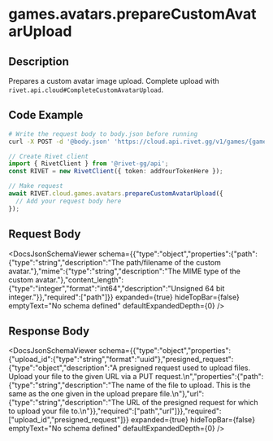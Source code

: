 

# games.avatars.prepareCustomAvatarUpload

## Description

Prepares a custom avatar image upload.
Complete upload with `rivet.api.cloud#CompleteCustomAvatarUpload`.


## Code Example

<CodeGroup title='Request' tag='POST' label='https://cloud.api.rivet.gg/v1/games/{game_id}/prepare'>

```bash {{ title: 'cURL' }}
# Write the request body to body.json before running
curl -X POST -d '@body.json' 'https://cloud.api.rivet.gg/v1/games/{game_id}/prepare'
```

```ts
// Create Rivet client
import { RivetClient } from '@rivet-gg/api';
const RIVET = new RivetClient({ token: addYourTokenHere });

// Make request
await RIVET.cloud.games.avatars.prepareCustomAvatarUpload({
  // Add your request body here
});
```

</CodeGroup>


## Request Body

<DocsJsonSchemaViewer
  schema={{"type":"object","properties":{"path":{"type":"string","description":"The path/filename of the custom avatar."},"mime":{"type":"string","description":"The MIME type of the custom avatar."},"content_length":{"type":"integer","format":"int64","description":"Unsigned 64 bit integer."}},"required":["path"]}}
  expanded={true}
  hideTopBar={false}
  emptyText="No schema defined"
  defaultExpandedDepth={0}
/>


## Response Body

<DocsJsonSchemaViewer
  schema={{"type":"object","properties":{"upload_id":{"type":"string","format":"uuid"},"presigned_request":{"type":"object","description":"A presigned request used to upload files.  Upload your file to the given URL via a PUT request.\n","properties":{"path":{"type":"string","description":"The name of the file to upload.  This is the same as the one given in the upload prepare file.\n"},"url":{"type":"string","description":"The URL of the presigned request for which to upload your file to.\n"}},"required":["path","url"]}},"required":["upload_id","presigned_request"]}}
  expanded={true}
  hideTopBar={false}
  emptyText="No schema defined"
  defaultExpandedDepth={0}
/>


